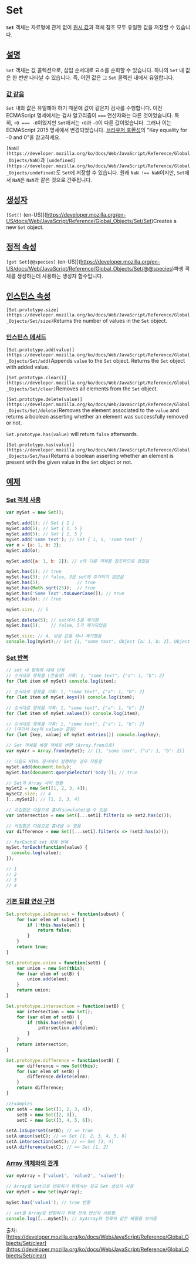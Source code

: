 # Set

**`Set`** 객체는 자료형에 관계 없이 [원시 값](https://developer.mozilla.org/ko/docs/Glossary/Primitive)과 객체 참조 모두 유일한 값을 저장할 수 있습니다.

## [설명](https://developer.mozilla.org/ko/docs/Web/JavaScript/Reference/Global_Objects/Set#%EC%84%A4%EB%AA%85)

`Set` 객체는 값 콜렉션으로, 삽입 순서대로 요소를 순회할 수 있습니다. 하나의 `Set` 내 값은 한 번만 나타날 수 있습니다. 즉, 어떤 값은 그 `Set` 콜렉션 내에서 유일합니다.

### [값 같음](https://developer.mozilla.org/ko/docs/Web/JavaScript/Reference/Global_Objects/Set#%EA%B0%92_%EA%B0%99%EC%9D%8C)

`Set` 내의 값은 유일해야 하기 때문에 값이 같은지 검사를 수행합니다. 이전 ECMAScript 명세에서는 검사 알고리즘이 `===` 연산자와는 다른 것이었습니다. 특히, `+0 === -0`이었지만 `Set`에서는 `+0`과 `-0`이 다른 값이었습니다. 그러나 이는 ECMAScript 2015 명세에서 변경되었습니다. [브라우저 호환성](https://developer.mozilla.org/ko/docs/Web/JavaScript/Reference/Global_Objects/Set#%EB%B8%8C%EB%9D%BC%EC%9A%B0%EC%A0%80_%ED%98%B8%ED%99%98%EC%84%B1)의 "Key equality for -0 and 0"을 참고하세요.

`[NaN](https://developer.mozilla.org/ko/docs/Web/JavaScript/Reference/Global_Objects/NaN)`과 `[undefined](https://developer.mozilla.org/ko/docs/Web/JavaScript/Reference/Global_Objects/undefined)`도 `Set`에 저장할 수 있습니다. 원래 `NaN !== NaN`이지만, `Set`에서 `NaN`은 `NaN`과 같은 것으로 간주됩니다.

## [생성자](https://developer.mozilla.org/ko/docs/Web/JavaScript/Reference/Global_Objects/Set#%EC%83%9D%EC%84%B1%EC%9E%90)

`[Set()` (en-US)](https://developer.mozilla.org/en-US/docs/Web/JavaScript/Reference/Global_Objects/Set/Set)Creates a new `Set` object.

## [정적 속성](https://developer.mozilla.org/ko/docs/Web/JavaScript/Reference/Global_Objects/Set#%EC%A0%95%EC%A0%81_%EC%86%8D%EC%84%B1)

`[get Set[@@species]` (en-US)](https://developer.mozilla.org/en-US/docs/Web/JavaScript/Reference/Global_Objects/Set/@@species)파생 객체를 생성하는데 사용하는 생성자 함수입니다.

## [인스턴스 속성](https://developer.mozilla.org/ko/docs/Web/JavaScript/Reference/Global_Objects/Set#%EC%9D%B8%EC%8A%A4%ED%84%B4%EC%8A%A4_%EC%86%8D%EC%84%B1)

`[Set.prototype.size](https://developer.mozilla.org/ko/docs/Web/JavaScript/Reference/Global_Objects/Set/size)`Returns the number of values in the `Set` object.

### [인스턴스 메서드](https://developer.mozilla.org/ko/docs/Web/JavaScript/Reference/Global_Objects/Set#%EC%9D%B8%EC%8A%A4%ED%84%B4%EC%8A%A4_%EB%A9%94%EC%84%9C%EB%93%9C)

`[Set.prototype.add(value)](https://developer.mozilla.org/ko/docs/Web/JavaScript/Reference/Global_Objects/Set/add)`Appends `value` to the `Set` object. Returns the `Set` object with added value.

`[Set.prototype.clear()](https://developer.mozilla.org/ko/docs/Web/JavaScript/Reference/Global_Objects/Set/clear)`Removes all elements from the `Set` object.

`[Set.prototype.delete(value)](https://developer.mozilla.org/ko/docs/Web/JavaScript/Reference/Global_Objects/Set/delete)`Removes the element associated to the `value` and returns a boolean asserting whether an element was successfully removed or not.

`Set.prototype.has(value)` will return `false` afterwards.

`[Set.prototype.has(value)](https://developer.mozilla.org/ko/docs/Web/JavaScript/Reference/Global_Objects/Set/has)`Returns a boolean asserting whether an element is present with the given value in the `Set` object or not.

## [예제](https://developer.mozilla.org/ko/docs/Web/JavaScript/Reference/Global_Objects/Set#%EC%98%88%EC%A0%9C)

### [Set 객체 사용](https://developer.mozilla.org/ko/docs/Web/JavaScript/Reference/Global_Objects/Set#set_%EA%B0%9D%EC%B2%B4_%EC%82%AC%EC%9A%A9)

```jsx
var mySet = new Set();

mySet.add(1); // Set { 1 }
mySet.add(5); // Set { 1, 5 }
mySet.add(5); // Set { 1, 5 }
mySet.add('some text'); // Set { 1, 5, 'some text' }
var o = {a: 1, b: 2};
mySet.add(o);

mySet.add({a: 1, b: 2}); // o와 다른 객체를 참조하므로 괜찮음

mySet.has(1); // true
mySet.has(3); // false, 3은 set에 추가되지 않았음
mySet.has(5);              // true
mySet.has(Math.sqrt(25));  // true
mySet.has('Some Text'.toLowerCase()); // true
mySet.has(o); // true

mySet.size; // 5

mySet.delete(5); // set에서 5를 제거함
mySet.has(5);    // false, 5가 제거되었음

mySet.size; // 4, 방금 값을 하나 제거했음
console.log(mySet);// Set {1, "some text", Object {a: 1, b: 2}, Object {a: 1, b: 2}}`
```

### [Set 반복](https://developer.mozilla.org/ko/docs/Web/JavaScript/Reference/Global_Objects/Set#set_%EB%B0%98%EB%B3%B5)

```jsx
// set 내 항목에 대해 반복
// 순서대로 항목을 (콘솔에) 기록: 1, "some text", {"a": 1, "b": 2}
for (let item of mySet) console.log(item);

// 순서대로 항목을 기록: 1, "some text", {"a": 1, "b": 2}
for (let item of mySet.keys()) console.log(item);

// 순서대로 항목을 기록: 1, "some text", {"a": 1, "b": 2}
for (let item of mySet.values()) console.log(item);

// 순서대로 항목을 기록: 1, "some text", {"a": 1, "b": 2}
// (여기서 key와 value는 같음)
for (let [key, value] of mySet.entries()) console.log(key);

// Set 객체를 배열 객체로 변환 (Array.from으로)
var myArr = Array.from(mySet); // [1, "some text", {"a": 1, "b": 2}]

// 다음도 HTML 문서에서 실행하는 경우 작동함
mySet.add(document.body);
mySet.has(document.querySelector('body')); // true

// Set과 Array 사이 변환
mySet2 = new Set([1, 2, 3, 4]);
mySet2.size; // 4
[...mySet2]; // [1, 2, 3, 4]

// 교집합은 다음으로 흉내(simulate)낼 수 있음
var intersection = new Set([...set1].filter(x => set2.has(x)));

// 차집합은 다음으로 흉내낼 수 있음
var difference = new Set([...set1].filter(x => !set2.has(x)));

// forEach로 set 항목 반복
mySet.forEach(function(value) {
  console.log(value);
});

// 1
// 2
// 3
// 4
```

### [기본 집합 연산 구현](https://developer.mozilla.org/ko/docs/Web/JavaScript/Reference/Global_Objects/Set#%EA%B8%B0%EB%B3%B8_%EC%A7%91%ED%95%A9_%EC%97%B0%EC%82%B0_%EA%B5%AC%ED%98%84)

```jsx
Set.prototype.isSuperset = function(subset) {
    for (var elem of subset) {
        if (!this.has(elem)) {
            return false;
        }
    }
    return true;
}

Set.prototype.union = function(setB) {
    var union = new Set(this);
    for (var elem of setB) {
        union.add(elem);
    }
    return union;
}

Set.prototype.intersection = function(setB) {
    var intersection = new Set();
    for (var elem of setB) {
        if (this.has(elem)) {
            intersection.add(elem);
        }
    }
    return intersection;
}

Set.prototype.difference = function(setB) {
    var difference = new Set(this);
    for (var elem of setB) {
        difference.delete(elem);
    }
    return difference;
}

//Examples
var setA = new Set([1, 2, 3, 4]),
    setB = new Set([2, 3]),
    setC = new Set([3, 4, 5, 6]);

setA.isSuperset(setB); // => true
setA.union(setC); // => Set [1, 2, 3, 4, 5, 6]
setA.intersection(setC); // => Set [3, 4]
setA.difference(setC); // => Set [1, 2]`
```

### [Array 객체와의 관계](https://developer.mozilla.org/ko/docs/Web/JavaScript/Reference/Global_Objects/Set#array_%EA%B0%9D%EC%B2%B4%EC%99%80%EC%9D%98_%EA%B4%80%EA%B3%84)

```jsx
var myArray = ['value1', 'value2', 'value3'];

// Array를 Set으로 변환하기 위해서는 정규 Set 생성자 사용
var mySet = new Set(myArray);

mySet.has('value1'); // true 반환

// set을 Array로 변환하기 위해 전개 연산자 사용함.
console.log([...mySet]); // myArray와 정확히 같은 배열을 보여줌
```

출처: [https://developer.mozilla.org/ko/docs/Web/JavaScript/Reference/Global_Objects/Set/clear](https://developer.mozilla.org/ko/docs/Web/JavaScript/Reference/Global_Objects/Set/clear)